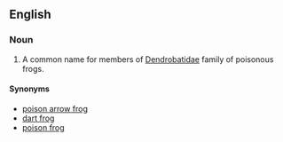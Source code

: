 ==English==

===Noun===
{{wikipedia}}
{{en-noun|sg=[[poison]] [[dark]] [[frog]]}}

# A common name for members of [[Dendrobatidae]] family of poisonous frogs.

====Synonyms====
*[[poison arrow frog]]
*[[dart frog]]
*[[poison frog]]